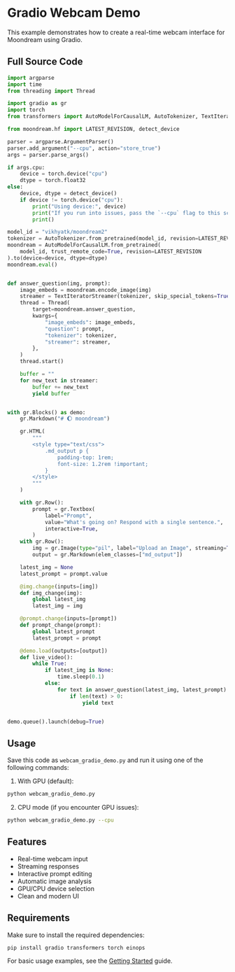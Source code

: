 # Gradio Webcam Demo

This example demonstrates how to create a real-time webcam interface for Moondream using Gradio.

## Full Source Code

```python
import argparse
import time
from threading import Thread

import gradio as gr
import torch
from transformers import AutoModelForCausalLM, AutoTokenizer, TextIteratorStreamer

from moondream.hf import LATEST_REVISION, detect_device

parser = argparse.ArgumentParser()
parser.add_argument("--cpu", action="store_true")
args = parser.parse_args()

if args.cpu:
    device = torch.device("cpu")
    dtype = torch.float32
else:
    device, dtype = detect_device()
    if device != torch.device("cpu"):
        print("Using device:", device)
        print("If you run into issues, pass the `--cpu` flag to this script.")
        print()

model_id = "vikhyatk/moondream2"
tokenizer = AutoTokenizer.from_pretrained(model_id, revision=LATEST_REVISION)
moondream = AutoModelForCausalLM.from_pretrained(
    model_id, trust_remote_code=True, revision=LATEST_REVISION
).to(device=device, dtype=dtype)
moondream.eval()


def answer_question(img, prompt):
    image_embeds = moondream.encode_image(img)
    streamer = TextIteratorStreamer(tokenizer, skip_special_tokens=True)
    thread = Thread(
        target=moondream.answer_question,
        kwargs={
            "image_embeds": image_embeds,
            "question": prompt,
            "tokenizer": tokenizer,
            "streamer": streamer,
        },
    )
    thread.start()

    buffer = ""
    for new_text in streamer:
        buffer += new_text
        yield buffer


with gr.Blocks() as demo:
    gr.Markdown("# 🌔 moondream")

    gr.HTML(
        """
        <style type="text/css">
            .md_output p {
                padding-top: 1rem;
                font-size: 1.2rem !important;
            }
        </style>
        """
    )

    with gr.Row():
        prompt = gr.Textbox(
            label="Prompt",
            value="What's going on? Respond with a single sentence.",
            interactive=True,
        )
    with gr.Row():
        img = gr.Image(type="pil", label="Upload an Image", streaming=True)
        output = gr.Markdown(elem_classes=["md_output"])

    latest_img = None
    latest_prompt = prompt.value

    @img.change(inputs=[img])
    def img_change(img):
        global latest_img
        latest_img = img

    @prompt.change(inputs=[prompt])
    def prompt_change(prompt):
        global latest_prompt
        latest_prompt = prompt

    @demo.load(outputs=[output])
    def live_video():
        while True:
            if latest_img is None:
                time.sleep(0.1)
            else:
                for text in answer_question(latest_img, latest_prompt):
                    if len(text) > 0:
                        yield text


demo.queue().launch(debug=True)
```

## Usage

Save this code as `webcam_gradio_demo.py` and run it using one of the following commands:

1. With GPU (default):
```bash
python webcam_gradio_demo.py
```

2. CPU mode (if you encounter GPU issues):
```bash
python webcam_gradio_demo.py --cpu
```

## Features

- Real-time webcam input
- Streaming responses
- Interactive prompt editing
- Automatic image analysis
- GPU/CPU device selection
- Clean and modern UI

## Requirements

Make sure to install the required dependencies:
```bash
pip install gradio transformers torch einops
```

For basic usage examples, see the [Getting Started](/moondream-docs/getting-started) guide. 